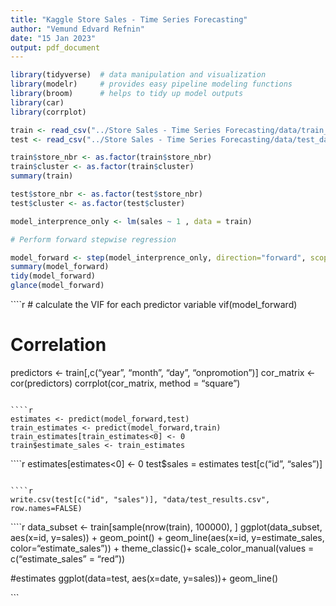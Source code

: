 ```yaml
---
title: "Kaggle Store Sales - Time Series Forecasting"
author: "Vemund Edvard Refnin"
date: "15 Jan 2023"
output: pdf_document
---
```


```r
library(tidyverse)  # data manipulation and visualization
library(modelr)     # provides easy pipeline modeling functions
library(broom)      # helps to tidy up model outputs
library(car)
library(corrplot)
```

```r
train <- read_csv("../Store Sales - Time Series Forecasting/data/train_data_combined.csv") 
test <- read_csv("../Store Sales - Time Series Forecasting/data/test_data_combined.csv") 
```
```r
train$store_nbr <- as.factor(train$store_nbr)
train$cluster <- as.factor(train$cluster)
summary(train)

test$store_nbr <- as.factor(test$store_nbr)
test$cluster <- as.factor(test$cluster)
```

```r
model_interprence_only <- lm(sales ~ 1 , data = train)

# Perform forward stepwise regression

model_forward <- step(model_interprence_only, direction="forward", scope = sales ~ year + month + day + cluster + type + state + city + onpromotion + store_nbr + date + family)
summary(model_forward)
tidy(model_forward)
glance(model_forward)


```

````r
# calculate the VIF for each predictor variable
vif(model_forward)

# Correlation
predictors <- train[,c("year", "month", "day", "onpromotion")]
cor_matrix <- cor(predictors)
corrplot(cor_matrix, method = "square")



```

````r
estimates <- predict(model_forward,test)
train_estimates <- predict(model_forward,train)
train_estimates[train_estimates<0] <- 0
train$estimate_sales <- train_estimates
```

````r
estimates[estimates<0] <- 0
test$sales = estimates
test[c("id", "sales")]

```

````r
write.csv(test[c("id", "sales")], "data/test_results.csv", row.names=FALSE)
```

````r
data_subset <- train[sample(nrow(train), 100000), ]
ggplot(data_subset, aes(x=id, y=sales)) +
  geom_point() + 
  geom_line(aes(x=id, y=estimate_sales, color="estimate_sales")) +
  theme_classic()+
  scale_color_manual(values = c("estimate_sales" = "red"))
  

#estimates
ggplot(data=test, aes(x=date, y=sales))+
  geom_line()
  

```
